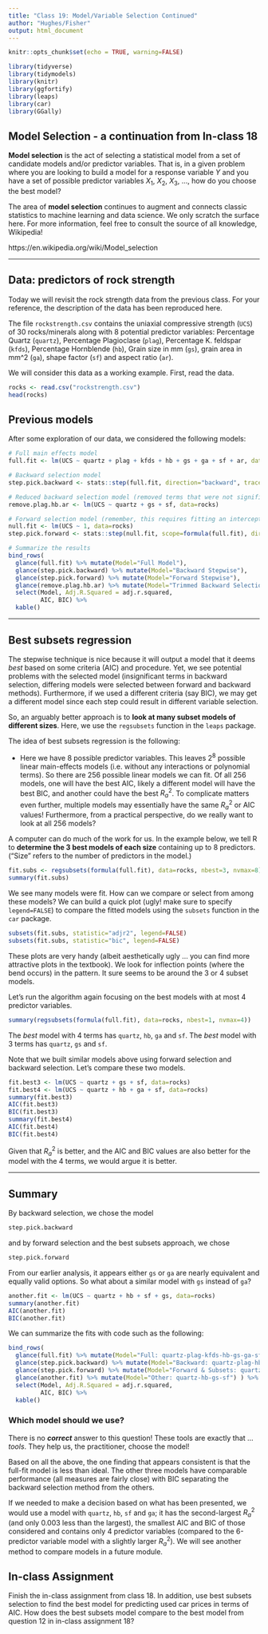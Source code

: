---
title: "Class 19: Model/Variable Selection Continued"
author: "Hughes/Fisher"
output: html_document
---

```{r setup, include=FALSE}
knitr::opts_chunk$set(echo = TRUE, warning=FALSE)

library(tidyverse)
library(tidymodels)
library(knitr)
library(ggfortify)
library(leaps)
library(car)
library(GGally)
```

## Model Selection - a continuation from In-class 18

**Model selection** is the act of selecting a statistical model from a set of candidate models and/or predictor variables. That is, in a given problem where you are looking to build a model for a response variable $Y$ and you have a set of possible predictor variables $X_1$, $X_2$, $X_3$, $\ldots$, how do you choose the best model? 

The area of **model selection** continues to augment and connects classic statistics to machine learning and data science. We only scratch the surface here. For more information, feel free to consult the source of all knowledge, Wikipedia!

https://en.wikipedia.org/wiki/Model_selection

----

## Data: predictors of rock strength

Today we will revisit the rock strength data from the previous class. For your reference, the description of the data has been reproduced here.

The file `rockstrength.csv` contains the uniaxial compressive strength (`UCS`) of 30 rocks/minerals along with 8 potential predictor variables: Percentage Quartz (`quartz`), Percentage Plagioclase (`plag`), Percentage K. feldspar (`kfds`), Percentage Hornblende (`hb`), Grain size in mm (`gs`), grain area in mm^2 (`ga`), shape factor (`sf`) and aspect ratio (`ar`).

We will consider this data as a working example. First, read the data.

```{r message=FALSE}
rocks <- read.csv("rockstrength.csv")
head(rocks)
```

## Previous models

After some exploration of our data, we considered the following models:

```{r, echo=FALSE, message=FALSE}
# Full main effects model
full.fit <- lm(UCS ~ quartz + plag + kfds + hb + gs + ga + sf + ar, data=rocks)

# Backward selection model
step.pick.backward <- stats::step(full.fit, direction="backward", trace=FALSE)

# Reduced backward selection model (removed terms that were not significant)
remove.plag.hb.ar <- lm(UCS ~ quartz + gs + sf, data=rocks)

# Forward selection model (remember, this requires fitting an intercept-only model first)
null.fit <- lm(UCS ~ 1, data=rocks)
step.pick.forward <- stats::step(null.fit, scope=formula(full.fit), direction="forward", trace=FALSE)

# Summarize the results
bind_rows(
  glance(full.fit) %>% mutate(Model="Full Model"),
  glance(step.pick.backward) %>% mutate(Model="Backward Stepwise"),
  glance(step.pick.forward) %>% mutate(Model="Forward Stepwise"), 
  glance(remove.plag.hb.ar) %>% mutate(Model="Trimmed Backward Selection") ) %>%
  select(Model, Adj.R.Squared = adj.r.squared,
         AIC, BIC) %>%
  kable()
```


----

## Best subsets regression

The stepwise technique is nice because it will output a model that it deems *best* based on some criteria (AIC) and procedure. Yet, we see potential problems with the selected model (insignificant terms in backward selection, differing models were selected between forward and backward methods).  Furthermore, if we used a different criteria (say BIC), we may get a different model since each step could result in different variable selection. 

So, an arguably better approach is to **look at many subset models of different sizes**.  Here, we use the `regsubsets` function in the `leaps` package. 

The idea of best subsets regression is the following:

* Here we have 8 possible predictor variables.  This leaves $2^8$ possible linear main-effects models (i.e. without any interactions or polynomial terms). So there are 256 possible linear models we can fit. Of all 256 models, one will have the best AIC, likely a different model will have the best BIC, and another could have the best $R^2_a$. To complicate matters even further, multiple models may essentially have the same $R^2_a$ or AIC values!  Furthermore, from a practical perspective, do we really want to look at all 256 models?

A computer can do much of the work for us. In the example below, we tell R to **determine the 3 best models of each size** containing up to 8 predictors. ("Size" refers to the number of predictors in the model.)

```{r}
fit.subs <- regsubsets(formula(full.fit), data=rocks, nbest=3, nvmax=8)
summary(fit.subs)
```

We see many models were fit. How can we compare or select from among these models?  We can build a quick plot (ugly! make sure to specify `legend=FALSE`) to compare the fitted models using the `subsets` function in the `car` package.

```{r}
subsets(fit.subs, statistic="adjr2", legend=FALSE)
subsets(fit.subs, statistic="bic", legend=FALSE)
```

These plots are very handy (albeit aesthetically ugly ... you can find more attractive plots in the textbook). We look for inflection points (where the bend occurs) in the pattern.  It sure seems to be around the 3 or 4 subset models. 

Let's run the algorithm again focusing on the best models with at most 4 predictor variables.

```{r}
summary(regsubsets(formula(full.fit), data=rocks, nbest=1, nvmax=4))
```

The *best* model with 4 terms has `quartz`, `hb`, `ga` and `sf`. The *best* model with 3 terms has `quartz`, `gs` and `sf`. 

Note that we built similar models above using forward selection and backward selection. Let's compare these two models.

```{r}
fit.best3 <- lm(UCS ~ quartz + gs + sf, data=rocks)
fit.best4 <- lm(UCS ~ quartz + hb + ga + sf, data=rocks)
summary(fit.best3)
AIC(fit.best3)
BIC(fit.best3)
summary(fit.best4)
AIC(fit.best4)
BIC(fit.best4)
```

Given that $R^2_a$ is better, and the AIC and BIC values are also better for the model with the 4 terms, we would argue it is better. 

----

## Summary

By backward selection, we chose the model

```{r}
step.pick.backward
```

and by forward selection and the best subsets approach, we chose

```{r}
step.pick.forward
```

From our earlier analysis, it appears either `gs` or `ga` are nearly equivalent and equally valid options. So what about a similar model with `gs` instead of `ga`?

```{r}
another.fit <- lm(UCS ~ quartz + hb + sf + gs, data=rocks)
summary(another.fit)
AIC(another.fit)
BIC(another.fit)
```

We can summarize the fits with code such as the following:

```{r}
bind_rows(
  glance(full.fit) %>% mutate(Model="Full: quartz-plag-kfds-hb-gs-ga-sf-ar"),
  glance(step.pick.backward) %>% mutate(Model="Backward: quartz-plag-hb-gs-sf-ar"),
  glance(step.pick.forward) %>% mutate(Model="Forward & Subsets: quartz-hb-ga-sf"), 
  glance(another.fit) %>% mutate(Model="Other: quartz-hb-gs-sf") ) %>%
  select(Model, Adj.R.Squared = adj.r.squared,
         AIC, BIC) %>%
  kable()
```

### Which model should we use?

There is no ***correct*** answer to this question! These tools are exactly that ... *tools*. They help us, the practitioner, choose the model!

Based on all the above, the one finding that appears consistent is that the full-fit model is less than ideal. The other three models have comparable performance (all measures are fairly close) with BIC separating the backward selection method from the others.

If we needed to make a decision based on what has been presented, we would use a model with `quartz`, `hb`, `sf` and `ga`; it has the second-largest $R^2_a$ (and only 0.003 less than the largest), the smallest AIC and BIC of those considered and contains only 4 predictor variables (compared to the 6-predictor variable model with a slightly larger $R^2_a$).  We will see another method to compare models in a future module.


## In-class Assignment

Finish the in-class assignment from class 18. In addition, use best subsets selection to find the best model for predicting used car prices in terms of AIC. How does the best subsets model compare to the best model from question 12 in in-class assignment 18? 


